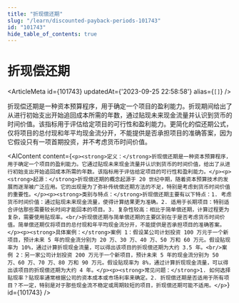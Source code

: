 ```yaml
---
title: "折现偿还期"
slug: "/learn/discounted-payback-periods-101743"
id: "101743"
hide_table_of_contents: true
---
```



# 折现偿还期

<ArticleMeta id={101743} updatedAt={'2023-09-25 22:58:58'} alias={`[]`} />
<div className='border-solid border-b border-t-0 my-4 border-[var(--ifm-color-gray-300)]' />

折现偿还期是一种资本预算程序，用于确定一个项目的盈利能力。折现期间给出了从进行初始支出开始追回成本所需的年数，通过贴现未来现金流量并认识到货币的时间价值。该指标用于评估给定项目的可行性和盈利能力。更简化的偿还期公式，仅将项目的总付现和年平均现金流分开，不能提供是否承担项目的准确答案，因为它假设只有一项首期投资，并不考虑货币时间价值。

<AIContent content={`<p><strong>定义：</strong>折现偿还期是一种资本预算程序，用于确定一个项目的盈利能力。它通过贴现未来现金流量并认识到货币的时间价值，给出了从进行初始支出开始追回成本所需的年数。该指标用于评估给定项目的可行性和盈利能力。</p><p><strong>起源：</strong>折现偿还期的概念起源于 20 世纪中期，随着资本预算技术的发展而逐渐被广泛应用。它的出现是为了弥补传统偿还期方法的不足，特别是考虑到货币时间价值的重要性。</p><p><strong>类别与特点：</strong>折现偿还期主要有以下特点：1. 考虑货币时间价值：通过贴现未来现金流量，使得计算结果更为准确。2. 适用于长期项目：特别适合评估那些需要较长时间才能回本的项目。3. 复杂性较高：相比于简单偿还期，计算过程更为复杂，需要使用贴现率。<br/>折现偿还期与简单偿还期的主要区别在于是否考虑货币时间价值。简单偿还期仅将项目的总付现和年平均现金流分开，不能提供是否承担项目的准确答案。</p><p><strong>具体案例：</strong>案例 1：假设某公司计划投资 100 万元于一个新项目，预计未来 5 年的现金流分别为 20 万、30 万、40 万、50 万和 60 万元。假设贴现率为 10%，通过计算折现现金流量，可以得出该项目的折现偿还期为大约 3.5 年。<br/>案例 2：另一家公司计划投资 200 万元于一个新项目，预计未来 5 年的现金流分别为 50 万、60 万、70 万、80 万和 90 万元。假设贴现率为 8%，通过计算折现现金流量，可以得出该项目的折现偿还期为大约 4 年。</p><p><strong>常见问题：</strong>1. 如何选择贴现率？贴现率通常根据公司的资本成本或市场利率来确定。2. 折现偿还期是否适用于所有项目？不一定，特别是对于那些现金流不稳定或周期较短的项目，折现偿还期可能不适用。</p>`} id={101743} />
